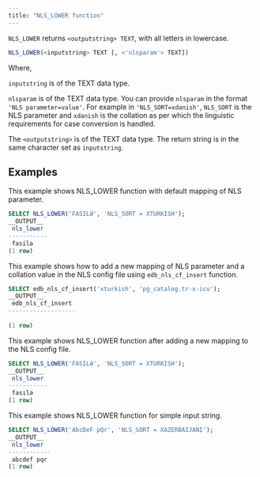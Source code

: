 ```yaml
---
title: "NLS_LOWER function"
---
```


`NLS_LOWER` returns `<outputstring> TEXT`, with all letters in lowercase.


```sql
NLS_LOWER(<inputstring> TEXT [, <'nlsparam'> TEXT])
```

Where, 

`inputstring` is of the TEXT data type.

`nlsparam` is of the TEXT data type. You can provide `nlsparam` in the format `'NLS parameter=value'`. For example in `'NLS_SORT=xdanish'`, `NLS_SORT` is the NLS parameter and `xdanish` is the collation as per which the linguistic requirements for case conversion is handled.

The `<outputstring>` is of the TEXT data type. The return string is in the same character set as `inputstring`.

## Examples

This example shows NLS_LOWER function with default mapping of NLS parameter.

```sql
SELECT NLS_LOWER('FASILƏ', 'NLS_SORT = XTURKISH');
__OUTPUT__
 nls_lower 
-----------
 fasilə
(1 row)
```

This example shows how to add a new mapping of NLS parameter and a collation value in the NLS config file using `edb_nls_cf_insert` function.

```sql
SELECT edb_nls_cf_insert('xturkish', 'pg_catalog.tr-x-icu');
__OUTPUT__
 edb_nls_cf_insert 
-------------------
 
(1 row)
```


This example shows NLS_LOWER function after adding a new mapping to the NLS config file.

```sql
SELECT NLS_LOWER('FASILƏ', 'NLS_SORT = XTURKISH');
__OUTPUT__
 nls_lower 
-----------
 fasılə
(1 row)
```

This example shows NLS_LOWER function for simple input string.

```sql
SELECT NLS_LOWER('AbcDeF pQr', 'NLS_SORT = XAZERBAIJANI');
__OUTPUT__
 nls_lower  
------------
 abcdef pqr
(1 row)
```